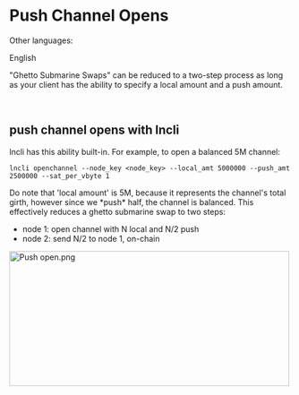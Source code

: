 <span id="push-channel-opens"></span>
= Push Channel Opens =

<div class="mw-parser-output">

<div class="mw-pt-languages noprint" lang="en" dir="ltr">

<div class="mw-pt-languages-label">

Other languages:

</div>
<div class="mw-pt-languages-list">

<span class="mw-pt-languages-ui mw-pt-languages-selected mw-pt-progress mw-pt-progress--complete" lang="en">English</span>

</div>

</div>
&quot;Ghetto Submarine Swaps&quot; can be reduced to a two-step process as long as your client has the ability to specify a local amount and a push amount.

<br />


<span id="push-channel-opens-with-lncli"></span>
== <span id="push_channel_opens_with_lncli" class="mw-headline">push channel opens with lncli</span> ==

lncli has this ability built-in. For example, to open a balanced 5M channel:

<code>lncli openchannel --node_key &lt;node_key&gt; --local_amt 5000000 --push_amt 2500000 --sat_per_vbyte 1</code>

Do note that 'local amount' is 5M, because it represents the channel's total girth, however since we *push* half, the channel is balanced. This effectively reduces a ghetto submarine swap to two steps:

* node 1: open channel with N local and N/2 push
* node 2: send N/2 to node 1, on-chain

[[/plebnet.wiki/wiki/File:Push_open.png|[[File:img/500px-Push_open.png|500x241px|Push open.png]]]]


</div>
